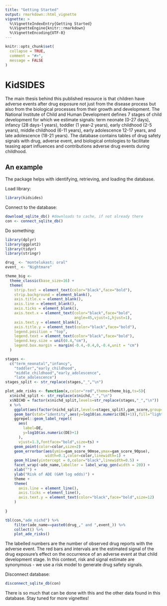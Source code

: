 ```yaml
---
title: "Getting Started"
output: rmarkdown::html_vignette
vignette: >
  %\VignetteIndexEntry{Getting Started}
  %\VignetteEngine{knitr::rmarkdown}
  %\VignetteEncoding{UTF-8}
---
```


```r
knitr::opts_chunk$set(
  collapse = TRUE,
  comment = "#>",
  message = FALSE
)
```

# KidSIDES

The main thesis behind this published resource is that children have adverse events after drug exposure not just from the disease process but also from the biological processes from their growth and development. The National Institute of Child and Human Development defines 7 stages of child development for which we estimate signals: term neonate (0-27 days), infancy (28 days-1 years), toddler (1 year-2 years), early childhood (2-5 years), middle childhood (6-11 years), early adolescence 12-17 years, and late adolescence (18-21 years). The database contains tables of drug safety signals with drug, adverse event, and biological ontologies to facilitate teasing apart influences and contributions adverse drug events during childhood. 

## An example

The package helps with identifying, retrieving, and loading the database. 

Load library:

```r
library(kidsides)
```

Connect to the database:

```r
download_sqlite_db() #downloads to cache, if not already there
con <- connect_sqlite_db()
```

Do something:

```r
library(dplyr)
library(ggplot2)
library(tidyr)
library(stringr)

drug_ <- "montelukast; oral"
event_ <- "Nightmare"

theme_big <- 
  theme_classic(base_size=16) + 
  theme(
    strip.text = element_text(color="black",face="bold"),
    strip.background = element_blank(),
    axis.title.x = element_blank(),
    axis.line = element_blank(),
    axis.ticks = element_blank(),
    axis.text.x = element_text(color="black",face="bold",
                               angle=45,vjust=1,hjust=1),
    axis.text.y = element_blank(),
    axis.title.y = element_text(color="black",face="bold"),
    legend.position = "top",
    legend.text = element_text(color="black",face="bold"),
    legend.key.size = unit(0.4,"cm"),
    legend.box.margin = margin(-0.4,-0.4,0,-0.4,unit = "cm")
  )

stages <-
  c("term_neonatal","infancy",
    "toddler","early_childhood",
    "middle_childhood","early_adolescence",
    "late_adolescence")
stages_split <- str_replace(stages,"_","\n")

plot_ade_risks <- function(x,color="red",theme=theme_big,ts=5){
  x$nichd_split <- str_replace(x$nichd,"_","\n")
  x$NICHD = factor(x$nichd_split,levels=str_replace(stages,"_","\n"))
  x %>% 
    ggplot(aes(factor(nichd_split,levels=stages_split),gam_score,group=ade)) +
    geom_bar(stat="identity",aes(y=log10(as.numeric(DE)+1)),fill="lightgray",color="black") +
    ggrepel::geom_label_repel(
      aes(
        label=DE,
        y=log10(as.numeric(DE)+1)
      ),
      vjust=1.3,fontface="bold",size=ts) +
    geom_point(color=color,size=2) +
    geom_errorbar(aes(ymin=gam_score_90mse,ymax=gam_score_90pse),
                  width=0.1,color=color,linewidth=1) +
    geom_hline(yintercept = 0,color="black",linewidth=0.5) +
    facet_wrap(~ade_name,labeller = label_wrap_gen(width = 20)) +
    xlab("") +
    ylab("Risk of ADE (GAM log odds)") + 
    theme +
    theme(
      axis.line = element_line(),
      axis.ticks = element_line(),
      axis.text.y = element_text(color="black",face="bold",size=12)
    )
  
}

tbl(con,"ade_nichd") %>% 
    filter(ade_name==paste0(drug_," and ",event_)) %>% 
    collect() %>% 
    plot_ade_risks()
```

The labelled numbers are the number of observed drug reports with the adverse event. The red bars and intervals are the estimated signal of the drug exposure's effect on the occurrence of an adverse event at that child development stage. In this context, risk and signal estimate are synonymous - we use a risk model to generate drug safety signals. 

Disconnect database:

```r
disconnect_sqlite_db(con)
```

There is so much that can be done with this and the other data found in this database. Stay tuned for more vignettes!
